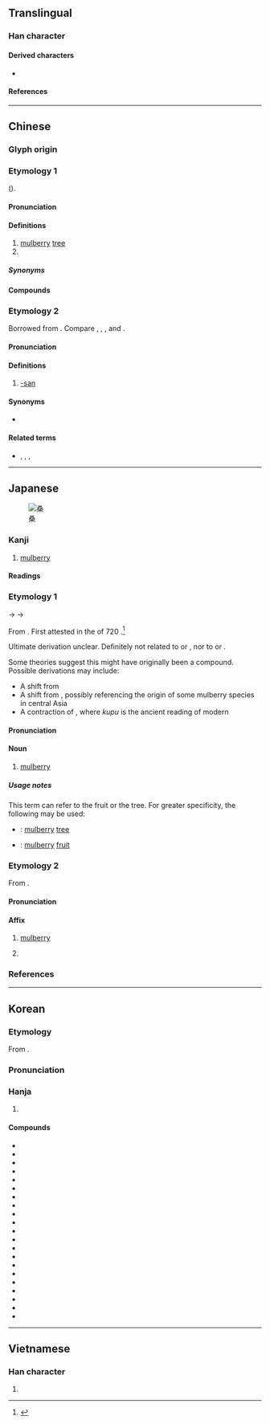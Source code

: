 {{also|桒}}
{{character info}}
==Translingual==

===Han character===
{{Han char|rn=75|rad=木|as=06|sn=10|four=17904|canj=EEED|ids=⿱叒木}}

====Derived characters====
* {{l|mul|[[嗓]], [[𪤌]], [[𡠏]], [[搡]], [[𪶽]], [[𨻗]], [[𣉕]], [[𦟄]], [[槡]], [[𤌧]], [[𪼏]], [[磉]], [[縔]], [[𧏠]], [[褬]], [[𬧉]], [[䡦]]([[𬨑]]), [[𨢆]], [[鎟]], [[䮣]], [[𩺞]], [[𪳫]], [[㯩]], [[顙]]([[颡]]), [[𦶿]], [[𩮧]]}}

====References====
{{Han ref|kx=0526.010|dkj=14772|dj=0914.140|hdz=21209.030|uh=6851}}

----

==Chinese==
{{zh-forms|ss=𰗑|alt=槡,𣕐,桒,𠭨,𠭌}}

===Glyph origin===
{{Han etym}}

===Etymology 1===
{{unk|zh}} ({{zh-ref|Schuessler (2007)}}).

====Pronunciation====
{{zh-pron
|m=sāng
|m-s=sang1
|c=song1
|c-t=lhong1,lhong1-4
|g=song1
|h=pfs=sông;gd=song1
|j=son1
|mb=só̤ng
|md=sŏng
|mn=sng/song
|mn_note=sng - vernacular; song - literary
|mn-t=seng1
|w=1saan
|x=san1
|mc=y
|oc=y
|ma=
|cat=n,pn
}}

====Definitions====
{{zh-hanzi}}

# [[mulberry]] [[tree]]
# {{surname|zh}}

=====Synonyms=====
{{zh-dial|桑樹}}

====Compounds====
{{zh-der|fold=1|巴達桑|佛桑|研桑心計|滄桑|桑科|桑蓬之志|扶桑花|指桑罵槐|田月桑時|桑田|桑樞|桑白皮|桑落|桑梓之邦|桑中之約|指桑說槐|洛桑公約|桑間之音|桑弧蓬矢|桑榆末景|滄海桑田|桑榆|桑榆晚景|桑間濮上|空桑子|桑梓|洛桑會議|桑中|桑樞甕牖|桑新婦|歷盡滄桑|桑琅琅|洛桑|桑乾河|暮景桑榆|桑落酒|桑柔|桑扈|桑乾盆地|歐巴桑|桑皮紙|生桑之夢|柴桑|暴桑|甕牖桑樞|濮上桑間|歐吉桑|滄桑之變|桑榆暮景|扶桑|桑那浴|桑麻|桑門|桑葚|桑樹|桑榆暮影|桑柘|條桑育|東海桑田|空桑|雞犬桑麻|陌上桑|隰桑|阿巴桑|苞桑|黃桑棒|躬桑|鄭衛桑間|農桑|車桑仔|翳桑餓人|桑給巴爾|桑拿|桑堆|白桑關|桑澗|桑株|桑德斯|渤澥桑田}}

===Etymology 2===
Borrowed from {{bor|zh|ja|-}} {{m|ja|さん|tr=-san}}. Compare {{cog|nan|-}} {{zh-l|卡桑|tr=[[khà-sàng]]}}, {{zh-l|多桑|tr=[[tò-sàng]]}}, {{zh-l|歐巴桑|tr=[[o͘-bá-sáng]]}}, and {{zh-l|歐吉桑|tr=[[o͘-jí-sáng]]}}.

====Pronunciation====
{{zh-pron
|m=sāng
|dial=n
|ma=
|cat=suffix
}}

====Definitions====
{{zh-hanzi}}

# {{lb|zh|Mandarin|ACG|internet slang}} [[-san]]

====Synonyms====
* {{zh-l|生}}

====Related terms====
* {{zh-l|醬|-chan}}, {{zh-l|炭|-tan}}, {{zh-l|君|-kun}}, {{zh-l|樣|-sama}}

----

==Japanese==
[[File:Morus-nigra.JPG|thumb|桑]]

===Kanji===
{{ja-kanji|grade=c|rs=木06}}

# [[mulberry]]

====Readings====
{{ja-readings
|goon=そう<さう
|kanon=そう<さう
|kun=くわ-<くは-
|nanori=こ
}}

===Etymology 1===
{{ja-kanjitab|くわ|yomi=kun}}

{{IPAchar|/kupa/}} → {{IPAchar|/kuɸa/}} → {{IPAchar|/kuwa/}}

From {{inh|ja|ojp|-|sort=くわ}}. First attested in the ''{{w|Nihon Shoki}}'' of 720 {{CE}}.<ref>{{R:Nihon Kokugo Daijiten 2|桑}}</ref>

Ultimate derivation unclear.  Definitely not related to {{nc|ko|뽕||mulberry tree}} or {{m|ko|오디||mulberry fruit}}, nor to {{nc|ain|テㇱマニ|tr=tesmani||mulberry tree}} or {{m|ain|ツレㇷ゚ニ|tr=turepni||mulberry tree}}.

Some theories suggest this might have originally been a compound.  Possible derivations may include:

* A shift from {{m|ja|蚕}}{{m|ja|葉|tr=kopa||silkworm + leaf}}
* A shift from {{m|ja|胡}}{{m|ja|葉|tr=kopa||non-Chinese people to the west of China + leaf}}, possibly referencing the origin of some mulberry species in central Asia
* A contraction of {{m|ja|食う|食ふ}}{{m|ja|葉|tr=kupu pa||eat + leaf}}, where ''kupu'' is the ancient reading of modern {{m|ja|食う|tr=kuu}}

====Pronunciation====
{{ja-pron|yomi=k|くわ|acc=1|acc_ref=DJR,NHK}}

====Noun====
{{ja-noun|くわ|クワ|hhira=くは|hkata=クハ}}

# [[mulberry]]

=====Usage notes=====
{{U:ja:biology|クワ}}

This term can refer to the fruit or the tree.  For greater specificity, the following may be used:
* {{ja-r|桑の木|くわ の き}}: [[mulberry]] [[tree]]
* {{ja-r|桑の実|くわ の み}}: [[mulberry]] [[fruit]]

===Etymology 2===
{{ja-kanjitab|そう|yomi=o}}
From {{der|ja|ltc|-}} {{ltc-l|桑}}.

====Pronunciation====
{{ja-pron|そう}}

====Affix====
{{ja-pos|affix|そう|hhira=さう}}

# [[mulberry]]
# {{lb|ja|US}} {{short for|ja|桑港|t={{place|ja|t=San Francisco|city|s/California|c/USA}}}}

===References===
<References/>

{{C|ja|San Francisco}}

----

==Korean==

===Etymology===
From {{der|ko|ltc|sort=상|-}} {{ltc-l|桑}}.
{{hanja-ety
|dk={{okm-l|사ᇰ|sàng|link=no}}
|m={{okm-l|사ᇰ|sàng}}
|mh={{okm-l|ᄲᅩᇰ나모|spwòng-nàmwò}}
|ml=樹木#상10A
}}

===Pronunciation===
{{ko-hanja-pron|상}}

===Hanja===
{{ko-hanja-search}}
{{ko-hanja|뽕나무|상}}

# {{hanja form of|상|[[mulberry]] tree|affix}}

====Compounds====
{{der-top3|Compounds}}
* {{ko-l|궁간상|弓幹桑}}
* {{ko-l|농상|農桑}}
* {{ko-l|^부상|扶桑}}
* {{ko-l|산상|山桑}}
* {{ko-l|상과|桑果}}
* {{ko-l|상근|桑根}}
* {{ko-l|상년|桑年}}
* {{ko-l|상목|桑木}}
* {{ko-l|상문|桑門}}
* {{ko-l|상부|桑婦}}
* {{ko-l|상실|桑實}}
* {{ko-l|상야|桑野}}
* {{ko-l|상엽|桑葉}}
* {{ko-l|상전|桑田}}
* {{ko-l|상전벽해|桑田碧海}}
* {{ko-l|상중|桑中}}
* {{ko-l|상천우|桑天牛}}
* {{ko-l|상호|桑戶}}
* {{ko-l|상호|桑弧}}
* {{ko-l|상호|桑扈}}
* {{ko-l|잠상|蠶桑}}
{{der-bottom}}

----

==Vietnamese==

===Han character===
{{vi-readings|reading=tang, dâu|rs=木06}}

# {{rfdef|vi|sort=木06}}